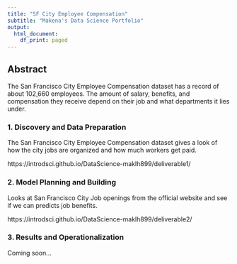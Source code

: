 ```yaml
---
title: "SF City Employee Compensation" 
subtitle: "Makena's Data Science Portfolio" 
output:
  html_document:
    df_print: paged
---
```


## Abstract

The San Francisco City Employee Compensation dataset has a record of about 102,660 employees. The amount of salary, benefits, and compensation they receive depend on their job and what departments it lies under.


### 1. Discovery and Data Preparation

The San Francisco City Employee Compensation dataset gives a look of how the city jobs are organized and how much workers get paid.

https://introdsci.github.io/DataScience-maklh899/deliverable1/

### 2. Model Planning and Building

Looks at San Francisco City Job openings from the official website and see if we can predicts job benefits.

https://introdsci.github.io/DataScience-maklh899/deliverable2/

### 3. Results and Operationalization

Coming soon...

